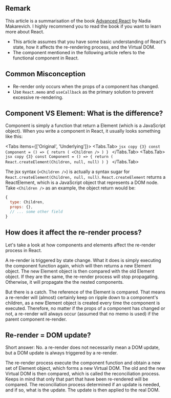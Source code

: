 
## Remark
This article is a summarisation of the book [Advanced React](https://www.advanced-react.com) by Nadia Makarevich. I highly recommend you to read the book if you want to learn more about React.
- This article assumes that you have some basic understanding of React's state, how it affects the re-rendering process, and the Virtual DOM.
- The component mentioned in the following article refers to the functional component in React.


## Common Misconception

- Re-render only occurs when the props of a component has changed.
- Use `React.memo` and `useCallback` as the primary solution to prevent excessive re-rendering.

## Component VS Element: What is the difference?

Component is simply a function that return a Element (which is a JavaScript object). When you write a component in React, it usually looks something like this:

<Tabs items={['Original', 'Underlying']}>
  <Tabs.Tab>
    ```jsx copy {3}
      const Component = () => {
        return (
          <Children />
        )
      }
    ```
  </Tabs.Tab>
  <Tabs.Tab>
    ```jsx copy {3}
      const Component = () => {
        return (
          React.createElement(Children, null, null)
        )
      }
    ```
  </Tabs.Tab>
</Tabs>


The jsx syntax (`<Children />`) is actually a syntax sugar for `React.createElement(Children, null, null)`. `React.createElement` returns a ReactElement, which is a JavaScript object that represents a DOM node. Take `<Children />` as an example, the object return would be:
```jsx /Children/
{
  type: Children,
  props: {},
  // ... some other field
}
```

## How does it affect the re-render process?

Let's take a look at how components and elements affect the re-render process in React.

A re-render is triggered by state change. What it does is simply executing the component function again, which will then returns a new Element object. The new Element object is then compared with the old Element object. If they are the same, the re-render process will stop propagating. Otherwise, it will propagate the the nested components.

But there is a catch. The reference of the Element is compared. That means a re-render will (almost) certainly keep on ripple down to a component's children, as a new Element object is created every time the component is executed. Therefore, no matter if the props of a component has changed or not, a re-render will always occur (assumed that no memo is used) if the parent component re-render.

## Re-render = DOM update?

Short answer: No. a re-render does not necessarily mean a DOM update, but a DOM update is always triggered by a re-render.

The re-render process execute the component function and obtain a new set of Element object, which forms a new Virtual DOM. The old and the new Virtual DOM is then compared, which is called the reconciliation process. Keeps in mind that only that part that have been re-rendered will be compared. The reconciliation process determined if an update is needed, and if so, what is the update. The update is then applied to the real DOM.